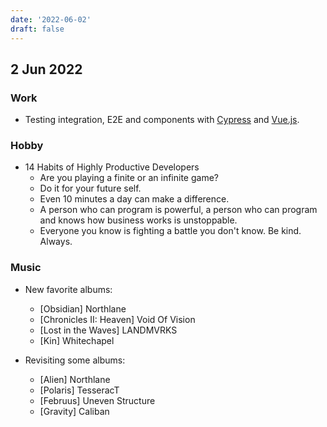 ```yaml
---
date: '2022-06-02'
draft: false
---
```


## 2 Jun 2022

### Work

- Testing integration, E2E and components with [Cypress](https://www.cypress.io/) and [Vue.js](https://vuejs.org/).

### Hobby

- 14 Habits of Highly Productive Developers
  - Are you playing a finite or an infinite game?
  - Do it for your future self.
  - Even 10 minutes a day can make a difference.
  - A person who can program is powerful, a person who can program and knows how business works is unstoppable.
  - Everyone you know is fighting a battle you don't know. Be kind. Always.

### Music

- New favorite albums:
  - [Obsidian] Northlane
  - [Chronicles II: Heaven] Void Of Vision
  - [Lost in the Waves] LANDMVRKS
  - [Kin] Whitechapel

- Revisiting some albums:
  - [Alien] Northlane
  - [Polaris] TesseracT
  - [Februus] Uneven Structure
  - [Gravity] Caliban
